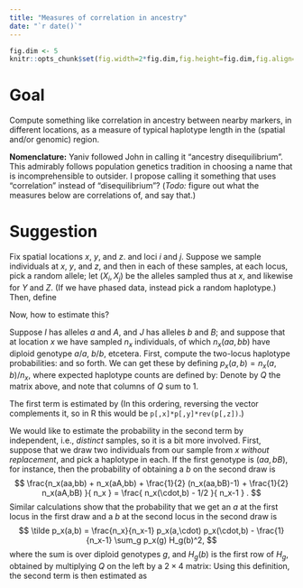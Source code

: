 ```yaml
---
title: "Measures of correlation in ancestry"
date: "`r date()`"
---
```


```r
fig.dim <- 5
knitr::opts_chunk$set(fig.width=2*fig.dim,fig.height=fig.dim,fig.align='center')
```

Goal
=====

Compute something like correlation in ancestry between nearby markers,
in different locations,
as a measure of typical haplotype length in the (spatial and/or genomic) region.

**Nomenclature:** Yaniv followed John in calling it "ancestry disequilibrium".
This admirably follows population genetics tradition
in choosing a name that is incomprehensible to outsider.
I propose calling it something that uses "correlation" instead of "disequilibrium"?
(*Todo:* figure out what the measures below are correlations of, and say that.)


Suggestion
==========

Fix spatial locations $x$, $y$, and $z$.
and loci $i$ and $j$.
Suppose we sample individuals at $x$, $y$, and $z$,
and then in each of these samples, at each locus, pick a random allele;
let $(X_i,X_j)$ be the alleles sampled thus at $x$, and likewise for $Y$ and $Z$.
(If we have phased data, instead pick a random haplotype.)
Then, define
\begin{align} \label{eqn:Dx_defn}
    D_x(i,j) = \P\{ X_i=Y_i\neq Z_i \and X_j=Y_j\neq Z_j\} - \P\{ X_i=Y_i \neq Z_i \} \P\{ X_j=Y_j \neq Z_j \} .
\end{align}

Now, how to estimate this?

Suppose $I$ has alleles $a$ and $A$, and $J$ has alleles $b$ and $B$;
and suppose that at location $x$ we have sampled $n_x$ individuals,
of which $n_x(aa,bb)$ have diploid genotype $a/a$, $b/b$, etcetera.
First, compute the two-locus haplotype probabilities:
\begin{align}
    p_x(a,b)
    &=
    \frac{1}{n_x} \left( 
        n_x(aa,bb) 
        + \frac{1}{2} n_x(aa,bB)
        + \frac{1}{2} n_x(aA,bb)
        + \frac{1}{4} n_x(aA,bB)
     \right)
\end{align}
and so forth.
We can get these by defining $p_x(a,b) = n_x(a,b)/n_x$, where expected haplotype counts are defined by:
\begin{align}
    \begin{bmatrix} n(a,b) \\ n(A,b) \\ n(a,B) \\ n(A,B) \end{bmatrix}
    &=
    \begin{bmatrix}     1    & \frac{1}{2} &    0     & \frac{1}{2} & \frac{1}{4} &    0        &    0      &    0        &     0   \\ % ab
                        0    & \frac{1}{2} &    1     &    0        & \frac{1}{4} & \frac{1}{2} &    0      &    0        &     0   \\ % Ab
                        0    &     0       &    0     & \frac{1}{2} & \frac{1}{4} &    0        &    1      & \frac{1}{2} &     0   \\ % aB
                        0    &     0       &    0     &    0        & \frac{1}{4} & \frac{1}{2} &    0      & \frac{1}{2} &     1      % AB
    \end{bmatrix}
    \begin{bmatrix} n(aa,bb) \\ n(aA,bb)  \\ n(AA,bb) \\ n(aa,bB)  \\ n(aA,bB)   \\   n(AA,bB) \\ n(aa,BB) \\ n(aA,BB)   \\ n(AA,BB) \end{bmatrix}
\end{align}
Denote by $Q$ the matrix above, and note that columns of $Q$ sum to 1.

The first term is estimated by
\begin{align} 
    \P\{ X_i=Y_i\neq Z_i \and X_j=Y_j\neq Z_j\} 
    &=
    p_x(a,b) p_y(a,b) p_z(A,B)
    + p_x(A,b) p_y(A,b) p_z(a,B)
      \\ & \qquad {}
    + p_x(a,B) p_y(a,B) p_z(A,b)
    + p_x(A,B) p_y(A,B) p_z(a,b)
\end{align}
(In this ordering, reversing the vector complements it, so in R this would be `p[,x]*p[,y]*rev(p[,z])`.)

We would like to estimate the probability in the second term
by independent, i.e., *distinct* samples,
so it is a bit more involved.
First, suppose that we draw two individuals from our sample from $x$
*without replacement*, and pick a haplotype in each.
If the first genotype is $(aa,bB)$, for instance, then the probability of obtaining a $b$ on the second draw is
$$ \frac{n_x(aa,bb) + n_x(aA,bb) + \frac{1}{2} (n_x(aa,bB)-1) + \frac{1}{2} n_x(aA,bB) }{ n_x } = \frac{ n_x(\cdot,b) - 1/2 }{ n_x-1 } . $$
Similar calculations show that 
the probability that we get an $a$ at the first locus in the first draw and a $b$ at the second locus in the second draw is
$$
    \tilde p_x(a,b) = \frac{n_x}{n_x-1} p_x(a,\cdot) p_x(\cdot,b) - \frac{1}{n_x-1} \sum_g p_x(g) H_g(b)^2,
$$
where the sum is over diploid genotypes $g$, and
$H_g(b)$ is the first row of $H_g$, obtained by multiplying $Q$ on the left by a $2 \times 4$ matrix:
\begin{align}
H_g = \begin{bmatrix}
    1 & 1 & 1 & 1/2 & 1/2 & 1/2 & 0 & 0 & 0 \\
    0 & 0 & 0 & 1/2 & 1/2 & 1/2 & 1 & 1 & 1 
\end{bmatrix} .
\end{align}
Using this definition, the second term is then estimated as
\begin{align} 
    \P\{ X_i=Y_i \neq Z_i \} \P\{ X_j=Y_j \neq Z_j \}
    &=
    \tilde p_x(a,b) \tilde p_y(a,b) \tilde p_z(A,B)
    + \tilde p_x(A,b) \tilde p_y(A,b) \tilde p_z(a,B)
      \\ & \qquad {}
    + \tilde p_x(a,B) \tilde p_y(a,B) \tilde p_z(A,b)
    + \tilde p_x(A,B) \tilde p_y(A,B) \tilde p_z(a,b)
\end{align}
